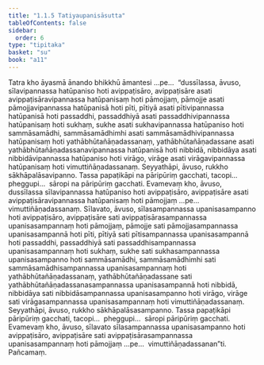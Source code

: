 ```yaml
---
title: "1.1.5 Tatiyaupanisāsutta"
tableOfContents: false
sidebar:
  order: 6
type: "tipitaka"
basket: "su"
book: "a11"
---
```



<DynamicBreadcrumb />

<Division number="5" book="a11" bookNo="17" page="520">

<Paragraph number="37" book="a11">
Tatra kho āyasmā ānando bhikkhū āmantesi …pe…  “dussīlassa, āvuso, sīlavipannassa hatūpaniso hoti avippaṭisāro, avippaṭisāre asati avippaṭisāravipannassa hatūpanisaṃ hoti pāmojjaṃ, pāmojje asati pāmojjavipannassa hatūpanisā hoti pīti, pītiyā asati pītivipannassa hatūpanisā hoti passaddhi, passaddhiyā asati passaddhivipannassa hatūpanisaṃ hoti sukhaṃ, sukhe asati sukhavipannassa hatūpaniso hoti sammāsamādhi, sammāsamādhimhi asati sammāsamādhivipannassa hatūpanisaṃ hoti yathābhūtañāṇadassanaṃ, yathābhūtañāṇadassane asati yathābhūtañāṇadassanavipannassa hatūpanisā hoti nibbidā, nibbidāya asati nibbidāvipannassa hatūpaniso hoti virāgo, virāge asati virāgavipannassa hatūpanisaṃ hoti vimuttiñāṇadassanaṃ.
</Paragraph>

<Paragraph number="38" book="a11">
Seyyathāpi, āvuso, rukkho sākhāpalāsavipanno. Tassa papaṭikāpi na pāripūriṃ gacchati, tacopi…  pheggupi…  sāropi na pāripūriṃ gacchati. Evamevaṃ kho, āvuso, dussīlassa sīlavipannassa hatūpaniso hoti avippaṭisāro, avippaṭisāre asati avippaṭisāravipannassa hatūpanisaṃ hoti pāmojjaṃ …pe…  vimuttiñāṇadassanaṃ.
</Paragraph>

<Paragraph number="39" book="a11">
Sīlavato, āvuso, sīlasampannassa upanisasampanno hoti avippaṭisāro, avippaṭisāre sati avippaṭisārasampannassa upanisasampannaṃ hoti pāmojjaṃ, pāmojje sati pāmojjasampannassa upanisasampannā hoti pīti, pītiyā sati pītisampannassa upanisasampannā hoti passaddhi, passaddhiyā sati passaddhisampannassa upanisasampannaṃ hoti sukhaṃ, sukhe sati sukhasampannassa upanisasampanno hoti sammāsamādhi, sammāsamādhimhi sati sammāsamādhisampannassa upanisasampannaṃ hoti yathābhūtañāṇadassanaṃ, yathābhūtañāṇadassane sati yathābhūtañāṇadassanasampannassa upanisasampannā hoti nibbidā, nibbidāya sati nibbidāsampannassa upanisasampanno hoti virāgo, virāge sati virāgasampannassa upanisasampannaṃ hoti vimuttiñāṇadassanaṃ.
</Paragraph>

<Paragraph number="40" book="a11">
Seyyathāpi, āvuso, rukkho sākhāpalāsasampanno. Tassa papaṭikāpi pāripūriṃ gacchati, tacopi…  pheggupi…  sāropi pāripūriṃ gacchati. Evamevaṃ kho, āvuso, sīlavato sīlasampannassa upanisasampanno hoti avippaṭisāro, avippaṭisāre sati avippaṭisārasampannassa upanisasampannaṃ hoti pāmojjaṃ …pe…  vimuttiñāṇadassanan”ti.

</Paragraph>
</Division>

<Paragraph number="41" type="center" book="a11">
Pañcamaṃ.
</Paragraph>